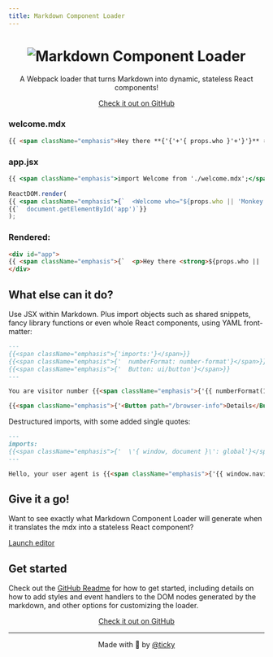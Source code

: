 ```yaml
---
title: Markdown Component Loader
---
```

<center>
<h1><img id="logo" src={require('./images/logo.svg')} alt="Markdown Component Loader" /></h1>

A Webpack loader that turns Markdown into dynamic, stateless React components!

<a class="bubble-link github-link" href="https://github.com/ticky/markdown-component-loader">Check it out on GitHub</a>
</center>

### welcome.mdx
```markdown
{{ <span className="emphasis">Hey there **{'{'+'{ props.who }'+'}'}** ✌🏼</span> }}
```

### app.jsx
```jsx
{{ <span className="emphasis">import Welcome from './welcome.mdx';</span> }}
 
ReactDOM.render(
{{ <span className="emphasis">{`  <Welcome who="${props.who || 'Monkey Magic'}" />,`}</span>}}
{{`  document.getElementById('app')`}}
);
```

### Rendered:
```html
<div id="app">
{{ <span className="emphasis">{`  <p>Hey there <strong>${props.who || 'Monkey Magic'}</strong> ✌🏼</p>`}</span>}}
</div>
```

## What else can it do?

Use JSX within Markdown. Plus import objects such as shared snippets, fancy library functions or even whole React components, using YAML front-matter:

```markdown
---
{{<span className="emphasis">{'imports:'}</span>}}
{{<span className="emphasis">{'  numberFormat: number-format'}</span>}}
{{<span className="emphasis">{'  Button: ui/button'}</span>}}
---

You are visitor number {{<span className="emphasis">{'{{ numberFormat(1000000) }}'}</span>}}!

{{<span className="emphasis">{'<Button path="/browser-info">Details</Button>'}</span>}}
```

Destructured imports, with some added single quotes:

```markdown
---
imports:
{{<span className="emphasis">{'  \'{ window, document }\': global'}</span>}}
---

Hello, your user agent is {{<span className="emphasis">{'{{ window.navigator.userAgent }}'}</span>}}.
```

## Give it a go!

Want to see exactly what Markdown Component Loader will generate when it translates the mdx into a stateless React component?

<div class="repl-image">
  <div>
    <a class="bubble-link white-bubble" href="repl.html">Launch editor</a>
  </div>
</div>

## Get started

Check out the [GitHub Readme](https://github.com/ticky/markdown-component-loader) for how to get started, including details on how to add styles and event handlers to the DOM nodes generated by the markdown, and other options for customizing the loader.

<center>
<a class="bubble-link github-link" href="https://github.com/ticky/markdown-component-loader">Check it out on GitHub</a>

---

Made with 💜 by [@ticky](https://twitter.com/ticky)
</center>
